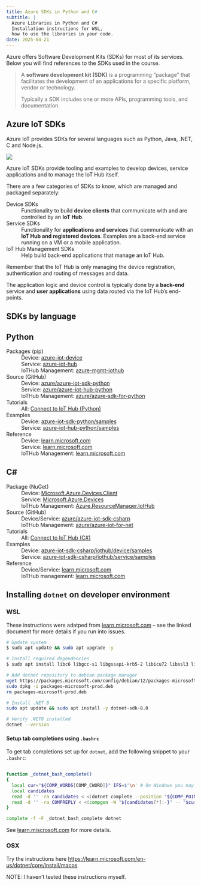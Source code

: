 ```yaml
---
title: Azure SDKs in Python and C#
subtitle: |
  Azure Libraries in Python and C#
  Installation instructions for WSL,
  how to use the libraries in your code.
date: 2025-04-21
---
```


Azure offers Software Development Kits (SDKs) for most of its services. Below
you will find references to the SDKs used in the course.

> A **software development kit (SDK)** is a programming "package" that
> facilitates the development of an applications for a specific platform, vendor
> or technology.
>
> Typically a SDK includes one or more APIs, programming tools, and
> documentation.

## Azure IoT SDKs

Azure IoT provides SDKs for several languages such as Python, Java, .NET, C and
Node.js.

::: {#fig-iot-hub-architecture .column-margin}

![](assets/iot-hub-architecture.svg)

Azure IoT SDKs provide tooling and
examples to develop devices, service applications and to manage the IoT Hub
itself.

:::

There are a few categories of SDKs to know, which are managed and packaged separately:

Device SDKs
: Functionality to build **device clients** that communicate with and are controlled by an **IoT Hub**.

Service SDKs
: Functionality for **applications and services** that communicate with an **IoT Hub and registered devices**. Examples are a back-end service running on a VM or a mobile application.

IoT Hub Management SDKs
: Help build back-end applications that manage an IoT Hub.

::: {.callout-note}
Remember that the IoT Hub is only managing the device registration,
authentication and routing of messages and data.

The application logic and device control is typically done by a **back-end**
service and **user applications** using data routed via the IoT Hub's
end-points.
:::


## SDKs by language

::: {.panel-tabset}

## Python

Packages (pip)
: Device: [azure-iot-device](https://pypi.org/project/azure-iot-device/)
: Service: [azure-iot-hub](https://pypi.org/project/azure-iot-hub/)
: IoTHub Management: [azure-mgmt-iothub](https://pypi.org/project/azure-mgmt-iothub/)

Source (GitHub)
: Device: [azure/azure-iot-sdk-python](https://github.com/Azure/azure-iot-sdk-python)
: Service: [azure/azure-iot-hub-python](https://github.com/Azure/azure-iot-hub-python/)
: IoTHub Management: [azure/azure-sdk-for-python](https://github.com/Azure/azure-sdk-for-python)

Tutorials
: All: [Connect to IoT Hub (Python)](https://learn.microsoft.com/en-us/azure/iot-develop/quickstart-send-telemetry-iot-hub?pivots=programming-language-python)

Examples
: Device: [azure-iot-sdk-python/samples](https://github.com/Azure/azure-iot-sdk-python/tree/main/samples)
: Service: [azure-iot-hub-python/samples](https://github.com/Azure/azure-iot-hub-python/tree/main/samples)

Reference
: Device: [learn.microsoft.com](https://learn.microsoft.com/en-us/python/api/azure-iot-device/?view=azure-python)
: Service: [learn.microsoft.com](https://learn.microsoft.com/en-us/python/api/azure-iot-hub/?view=azure-python)
: IoTHub Management: [learn.microsoft.com](https://learn.microsoft.com/en-us/python/api/azure-mgmt-iothub/?view=azure-python)

## C\#

Package (NuGet)
: Device: [Microsoft.Azure.Devices.Client](https://www.nuget.org/packages/Microsoft.Azure.Devices.Client)
: Service: [Microsoft.Azure.Devices](https://www.nuget.org/packages/Microsoft.Azure.Devices.Client)
: IoTHub Management: [Azure.ResourceManager.IotHub](https://www.nuget.org/packages/Azure.ResourceManager.IotHub/)

Source (GitHub)
: Device/Service: [azure/azure-iot-sdk-csharp](https://github.com/Azure/azure-iot-sdk-csharp) 
: IoTHub Management: [azure/azure-iot-for-net](https://github.com/Azure/azure-sdk-for-net/tree/main/sdk/iothub)

Tutorials
: All: [Connect to IoT Hub (C#)](https://learn.microsoft.com/en-us/azure/iot-develop/quickstart-send-telemetry-iot-hub?pivots=programming-language-csharp) 

Examples
: Device: [azure-iot-sdk-csharp/iothub/device/samples](https://github.com/Azure/azure-iot-sdk-csharp/tree/main/iothub/device/samples) 
: Service: [azure-iot-sdk-csharp/iothub/service/samples](https://github.com/Azure/azure-iot-sdk-csharp/tree/main/iothub/service/samples)

Reference
: Device/Service: [learn.microsoft.com](https://learn.microsoft.com/en-us/dotnet/api/microsoft.azure.devices.client?view=azure-dotnet) 
: IoTHub management: [learn.microsoft.com](https://learn.microsoft.com/en-us/dotnet/api/microsoft.azure.management.iothub?view=azure-dotnet) 

:::

## Installing `dotnet` on developer environment

### WSL

These instructions were adatped from [learn.microsoft.com](https://learn.microsoft.com/en-us/dotnet/core/install/linux-debian?tabs=dotnet8#dependencies)
-- see the linked document for more details if you run into issues.

```bash
# Update system
$ sudo apt update && sudo apt upgrade -y

# Install required dependencies
$ sudo apt install libc6 libgcc-s1 libgssapi-krb5-2 libicu72 libssl3 libstdc++6 zlib1g

# Add dotnet repository to debian package manager
wget https://packages.microsoft.com/config/debian/12/packages-microsoft-prod.deb -O packages-microsoft-prod.deb
sudo dpkg -i packages-microsoft-prod.deb
rm packages-microsoft-prod.deb

# Install .NET 8
sudo apt update && sudo apt install -y dotnet-sdk-8.0

# Verify .NET8 installed
dotnet --version
```

#### Setup tab completions using `.bashrc`

To get tab completions set up for `dotnet`, add the following snippet to your `.bashrc`:

```bash

function _dotnet_bash_complete()
{
  local cur="${COMP_WORDS[COMP_CWORD]}" IFS=$'\n' # On Windows you may need to use use IFS=$'\r\n'
  local candidates
  read -d '' -ra candidates < <(dotnet complete --position "${COMP_POINT}" "${COMP_LINE}" 2>/dev/null)
  read -d '' -ra COMPREPLY < <(compgen -W "${candidates[*]:-}" -- "$cur")
}

complete -f -F _dotnet_bash_complete dotnet
```

See [learn.miscrosoft.com](https://learn.microsoft.com/en-us/dotnet/core/tools/enable-tab-autocomplete#bash)
for more details.

### OSX

Try the instructions here <https://learn.microsoft.com/en-us/dotnet/core/install/macos>

NOTE: I haven't tested these instructions myself.


